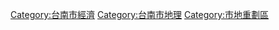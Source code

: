[[Category:台南市經濟|Category:台南市經濟]]
[[Category:台南市地理|Category:台南市地理]]
[[Category:市地重劃區|Category:市地重劃區]]